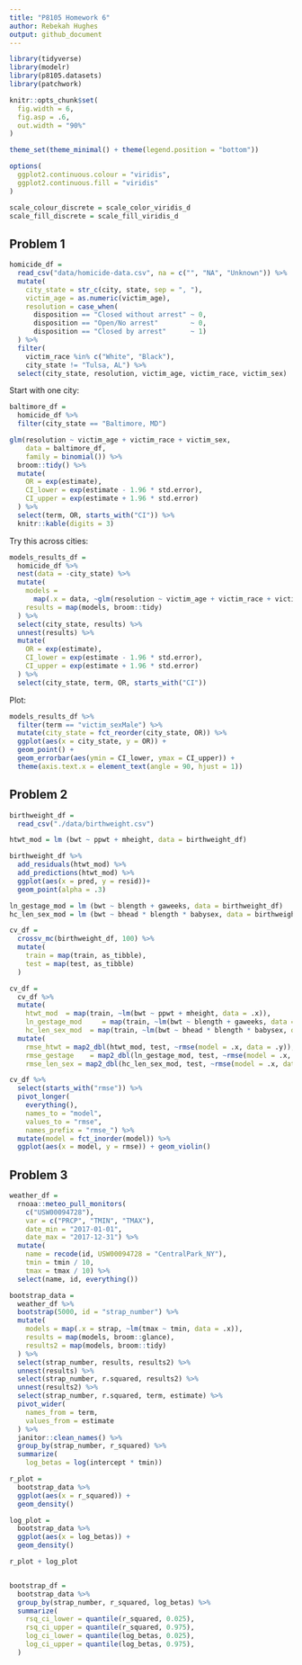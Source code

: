 ```yaml
---
title: "P8105 Homework 6"
author: Rebekah Hughes
output: github_document
---
```



```r
library(tidyverse)
library(modelr)
library(p8105.datasets)
library(patchwork)

knitr::opts_chunk$set(
  fig.width = 6,
  fig.asp = .6,
  out.width = "90%"
)

theme_set(theme_minimal() + theme(legend.position = "bottom"))

options(
  ggplot2.continuous.colour = "viridis",
  ggplot2.continuous.fill = "viridis"
)

scale_colour_discrete = scale_color_viridis_d
scale_fill_discrete = scale_fill_viridis_d
```

## Problem 1


```r
homicide_df = 
  read_csv("data/homicide-data.csv", na = c("", "NA", "Unknown")) %>% 
  mutate(
    city_state = str_c(city, state, sep = ", "),
    victim_age = as.numeric(victim_age),
    resolution = case_when(
      disposition == "Closed without arrest" ~ 0,
      disposition == "Open/No arrest"        ~ 0,
      disposition == "Closed by arrest"      ~ 1)
  ) %>% 
  filter(
    victim_race %in% c("White", "Black"),
    city_state != "Tulsa, AL") %>% 
  select(city_state, resolution, victim_age, victim_race, victim_sex)
```

Start with one city:

```r
baltimore_df =
  homicide_df %>% 
  filter(city_state == "Baltimore, MD")

glm(resolution ~ victim_age + victim_race + victim_sex, 
    data = baltimore_df,
    family = binomial()) %>% 
  broom::tidy() %>% 
  mutate(
    OR = exp(estimate),
    CI_lower = exp(estimate - 1.96 * std.error),
    CI_upper = exp(estimate + 1.96 * std.error)
  ) %>% 
  select(term, OR, starts_with("CI")) %>% 
  knitr::kable(digits = 3)
```

Try this across cities:

```r
models_results_df = 
  homicide_df %>% 
  nest(data = -city_state) %>% 
  mutate(
    models = 
      map(.x = data, ~glm(resolution ~ victim_age + victim_race + victim_sex, data = .x, family = binomial())),
    results = map(models, broom::tidy)
  ) %>% 
  select(city_state, results) %>% 
  unnest(results) %>% 
  mutate(
    OR = exp(estimate),
    CI_lower = exp(estimate - 1.96 * std.error),
    CI_upper = exp(estimate + 1.96 * std.error)
  ) %>% 
  select(city_state, term, OR, starts_with("CI")) 
```

Plot:

```r
models_results_df %>% 
  filter(term == "victim_sexMale") %>% 
  mutate(city_state = fct_reorder(city_state, OR)) %>% 
  ggplot(aes(x = city_state, y = OR)) + 
  geom_point() + 
  geom_errorbar(aes(ymin = CI_lower, ymax = CI_upper)) + 
  theme(axis.text.x = element_text(angle = 90, hjust = 1))
```



## Problem 2



```r
birthweight_df =
  read_csv("./data/birthweight.csv")

htwt_mod = lm (bwt ~ ppwt + mheight, data = birthweight_df)

birthweight_df %>% 
  add_residuals(htwt_mod) %>% 
  add_predictions(htwt_mod) %>% 
  ggplot(aes(x = pred, y = resid))+
  geom_point(alpha = .3)
```



```r
ln_gestage_mod = lm (bwt ~ blength + gaweeks, data = birthweight_df)
hc_len_sex_mod = lm (bwt ~ bhead * blength * babysex, data = birthweight_df)

cv_df =
  crossv_mc(birthweight_df, 100) %>% 
  mutate(
    train = map(train, as_tibble),
    test = map(test, as_tibble)
  )

cv_df = 
  cv_df %>% 
  mutate(
    htwt_mod  = map(train, ~lm(bwt ~ ppwt + mheight, data = .x)),
    ln_gestage_mod     = map(train, ~lm(bwt ~ blength + gaweeks, data = .x)),
    hc_len_sex_mod  = map(train, ~lm(bwt ~ bhead * blength * babysex, data = .x))) %>% 
  mutate(
    rmse_htwt = map2_dbl(htwt_mod, test, ~rmse(model = .x, data = .y)),
    rmse_gestage    = map2_dbl(ln_gestage_mod, test, ~rmse(model = .x, data = .y)),
    rmse_len_sex = map2_dbl(hc_len_sex_mod, test, ~rmse(model = .x, data = .y)))

cv_df %>% 
  select(starts_with("rmse")) %>% 
  pivot_longer(
    everything(),
    names_to = "model", 
    values_to = "rmse",
    names_prefix = "rmse_") %>% 
  mutate(model = fct_inorder(model)) %>% 
  ggplot(aes(x = model, y = rmse)) + geom_violin()
```

 


## Problem 3



```r
weather_df = 
  rnoaa::meteo_pull_monitors(
    c("USW00094728"),
    var = c("PRCP", "TMIN", "TMAX"), 
    date_min = "2017-01-01",
    date_max = "2017-12-31") %>%
  mutate(
    name = recode(id, USW00094728 = "CentralPark_NY"),
    tmin = tmin / 10,
    tmax = tmax / 10) %>%
  select(name, id, everything())
```



```r
bootstrap_data =
  weather_df %>% 
  bootstrap(5000, id = "strap_number") %>% 
  mutate(
    models = map(.x = strap, ~lm(tmax ~ tmin, data = .x)),
    results = map(models, broom::glance),
    results2 = map(models, broom::tidy)
  ) %>% 
  select(strap_number, results, results2) %>% 
  unnest(results) %>% 
  select(strap_number, r.squared, results2) %>% 
  unnest(results2) %>% 
  select(strap_number, r.squared, term, estimate) %>% 
  pivot_wider(
    names_from = term,
    values_from = estimate
  ) %>% 
  janitor::clean_names() %>% 
  group_by(strap_number, r_squared) %>% 
  summarize(
    log_betas = log(intercept * tmin))

r_plot =
  bootstrap_data %>% 
  ggplot(aes(x = r_squared)) +
  geom_density()

log_plot =
  bootstrap_data %>% 
  ggplot(aes(x = log_betas)) +
  geom_density()

r_plot + log_plot


bootstrap_df =
  bootstrap_data %>%
  group_by(strap_number, r_squared, log_betas) %>% 
  summarize(
    rsq_ci_lower = quantile(r_squared, 0.025),
    rsq_ci_upper = quantile(r_squared, 0.975),
    log_ci_lower = quantile(log_betas, 0.025),
    log_ci_upper = quantile(log_betas, 0.975),
  )
```




```r

```




```r

```



```r

```

